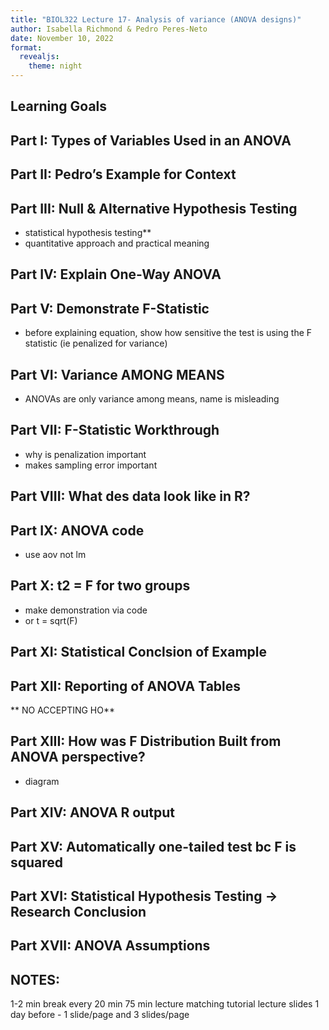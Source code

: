 ```yaml
---
title: "BIOL322 Lecture 17- Analysis of variance (ANOVA designs)"
author: Isabella Richmond & Pedro Peres-Neto
date: November 10, 2022
format: 
  revealjs:
    theme: night
---
```


## Learning Goals 

## Part I: Types of Variables Used in an ANOVA

## Part II: Pedro's Example for Context 

## Part III: Null & Alternative Hypothesis Testing 
- statistical hypothesis testing**
- quantitative approach and practical meaning

## Part IV: Explain One-Way ANOVA

## Part V: Demonstrate F-Statistic 
- before explaining equation, show how sensitive the test is using the F statistic (ie penalized for variance)

## Part VI: Variance AMONG MEANS 
- ANOVAs are only variance among means, name is misleading 

## Part VII: F-Statistic Workthrough 
- why is penalization important
- makes sampling error important

## Part VIII: What des data look like in R?

## Part IX: ANOVA code 
- use aov not lm

## Part X: t2 = F for two groups 
- make demonstration via code
- or t = sqrt(F)

## Part XI: Statistical Conclsion of Example

## Part XII: Reporting of ANOVA Tables

** NO ACCEPTING HO** 

## Part XIII: How was F Distribution Built from ANOVA perspective?
- diagram

## Part XIV: ANOVA R output

## Part XV: Automatically one-tailed test bc F is squared

## Part XVI: Statistical Hypothesis Testing -> Research Conclusion 

## Part XVII: ANOVA Assumptions 


## NOTES: 
1-2 min break every 20 min 
75 min lecture 
matching tutorial 
lecture slides 1 day before - 1 slide/page and 3 slides/page